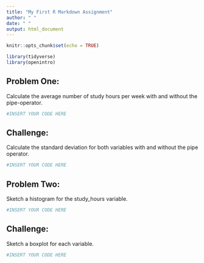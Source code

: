 ```yaml
---
title: "My First R Markdown Assignment"
author: " "
date: " "
output: html_document
---
```


```r
knitr::opts_chunk$set(echo = TRUE)

library(tidyverse)
library(openintro)
```

## Problem One: 

Calculate the average number of study hours per week with and without the pipe-operator.

```r
#INSERT YOUR CODE HERE
```

## Challenge: 

Calculate the standard deviation for both variables with and without the pipe operator.

```r
#INSERT YOUR CODE HERE
```

## Problem Two: 

Sketch a histogram for the study\_hours variable.

```r
#INSERT YOUR CODE HERE
```

## Challenge: 

Sketch a boxplot for each variable.

```r
#INSERT YOUR CODE HERE
```
